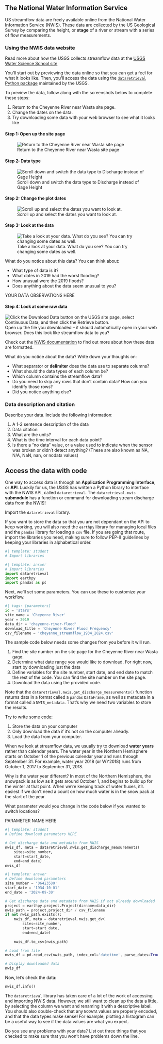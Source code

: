## The National Water Information Service

US streamflow data are freely available online from the National Water Information Service (NWIS). These data are collected by the US Geological Survey by comparing the height, or **stage** of a river or stream with a series of flow measurements.

### Using the NWIS data website

::: {.callout-read}
Read more about how the USGS collects streamflow data at the [USGS Water Science School site](https://www.usgs.gov/index.php/special-topics/water-science-school/science/how-does-usgs-collect-streamflow-data)
:::

You'll start out by previewing the data online so that you can get a feel for what it looks like. Then, you'll access the data using the [`dataretrieval` Python package](https://doi-usgs.github.io/dataretrieval-python/) maintained by the USGS.

::: {.callout-task}
To preview the data, follow along with the screenshots below to complete these steps:

  1. Return to the Cheyenne River near Wasta site page. 
  2. Change the dates on the data.
  3. Try downloading some data with your web browser to see what it looks like
  
:::

#### Step 1: Open up the site page

![Return to the Cheyenne River near Wasta site page](/img/earth-analytics/flood-frequency/nwis-screenshots/11-preview-data.png)

#### Step 2: Data type

![Scroll down and switch the data type to Discharge instead of Gage Height](/img/earth-analytics/flood-frequency/nwis-screenshots/12-data-type.png)

#### Step 2: Change the plot dates

![Scroll up and select the dates you want to look at.](/img/earth-analytics/flood-frequency/nwis-screenshots/13-dates.png)

#### Step 3: Look at the data

![Take a look at your data. What do you see? You can try changing some dates as well.](/img/earth-analytics/flood-frequency/nwis-screenshots/14-finish.png)

::: {.callout-respond}
What do you notice about this data? You can think about:

  * What type of data is it?
  * What dates in 2019 had the worst flooding?
  * How unusual were the 2019 floods?
  * Does anything about the data seem unusual to you?

:::

::: {.content-visible when-format="ipynb"}
:::: {.cell .markdown}
YOUR DATA OBSERVATIONS HERE
::::
:::

#### Step 4: Look at some raw data

![Click the `Download Data` button on the USGS site page, select `Continuous Data`, and then click the `Retrieve` button.](/img/earth-analytics/flood-frequency/nwis-screenshots/15-download.png) Open up the file you downloaded -- it should automatically open in your web browser. Does this look like streamflow data to you?

::: {.callout-read}
Check out the [NWIS documentation](https://waterdata.usgs.gov/nwis/?tab_delimited_format_info) to find out more about how these data are formatted.
:::

::: {.callout-respond}
What do you notice about the data? Write down your thoughts on:

  * What separator or **delimiter** does the data use to separate columns?
  * What should the data types of each column be?
  * Which column contains the streamflow data?
  * Do you need to skip any rows that don't contain data? How can you identify those rows?
  * Did you notice anything else?

:::

### Data description and citation

::: {.callout-respond}
Describe your data. Include the following information:

  1. A 1-2 sentence description of the data
  2. Data citation
  3. What are the units?
  4. What is the time interval for each data point?
  5. Is there a "no data" value, or a value used to indicate when the sensor was broken or didn't detect anything? (These are also known as NA, N/A, NaN, nan, or nodata values)

:::

## Access the data with code

One way to access data is through an **Application Programming Interface**, or **API**. Luckily for us, the USGS has written a Python library to interface with the NWIS API, called `dataretrieval`. The `dataretrieval.nwis` **submodule** has a function or command for downloading stream discharge data from the NWIS!

::: {.callout-task}
Import the `dataretrieval` library.

If you want to store the data so that you are not dependant on the API to keep working, you will also need the `earthpy` library for managing local files and the `pandas` library for loading a `csv` file. If you are going that route, import the libraries you need, making sure to follow PEP-8 guidelines by keeping your libraries in alphabetical order.
:::

```python
#| template: student
# Import libraries

```

::: {.content-visible when-format="html"}
```python
#| template: answer
# Import libraries
import dataretrieval
import earthpy
import pandas as pd
```
:::

Next, we'll set some parameters. You can use these to customize your workflow.

```python
#| tags: [parameters]
id = 'stars'
site_name = 'Cheyenne River'
year = 2019
data_dir = 'cheyenne-river-flood'
download_title = 'Cheyenne River Flood Frequency'
csv_filename = 'cheyenne_streamflow_1934_2024.csv'
```

::: {.callout-task}
The sample code below needs some changes from you before it will run.

  1. Find the site number on the site page for the Cheyenne River near Wasta gage. 
  2. Determine what date range you would like to download. For right now, start by downloading just the data
  3. Define variables for the site number, start date, and end date to match the rest of the code. You can find the site number on the site page.
  4. Download the data using the provided code.

Note that the `dataretrieval.nwis.get_discharge_measurements()` function returns data in a format called a `pandas` `DataFrame`, as well as metadata in a format called a `NWIS_metadata`. That's why we need two variables to store the results.
:::

::: {.callout-extra}
Try to write some code:

  1. Store the data on your computer
  2. Only download the data if it's not on the computer already.
  3. Load the data from your computer.
:::

::: {.callout-tip .column-margin title="Water Years"}
When we look at streamflow data, we usually try to download **water years** rather than calendar years. The water year in the Northern Hemisphere starts on October 1 of the previous calendar year and runs through September 31. For example, water year 2018 (or WY2018) runs from October 1, 2017 to September 31, 2018.

Why is the water year different? In most of the Northern Hemisphere, the snowpack is as low as it gets around October 1, and begins to build up for the winter at that point. When we're keeping track of water fluxes, it's easiest if we don't need a count on how much water is in the snow pack at the start of the year.
:::

::: {.callout-respond}
What parameter would you change in the code below if you wanted to switch locations?
:::

::: {.content-visible when-format="ipynb"}
:::: {.cell .markdown}
PARAMETER NAME HERE
::::
:::

```python
#| template: student
# Define download parameters HERE

# Get discharge data and metadata from NWIS
nwis_df, meta = dataretrieval.nwis.get_discharge_measurements(
    sites=site_number,
    start=start_date,
    end=end_date)
nwis_df
```

::: {.content-visible when-format="html"}
```python
#| template: answer
# Define download parameters
site_number = '06423500'
start_date = '1934-10-01'
end_date = '2024-09-30'

# Get discharge data and metadata from NWIS if not already downloaded
project = earthpy.project.Project(dirname=data_dir)
nwis_path = project.project_dir / csv_filename
if not nwis_path.exists():
    nwis_df, meta = dataretrieval.nwis.get_dv(
        sites=site_number,
        start=start_date,
        end=end_date)
        
    nwis_df.to_csv(nwis_path)

# Load from file
nwis_df = pd.read_csv(nwis_path, index_col='datetime', parse_dates=True)

# Display downloaded data
nwis_df
```
:::

Now, let's check the data:

```python
nwis_df.info()
```

The `dataretrieval` library has taken care of a lot of the work of accessing and importing NWIS data. However, we still want to clean up the data a little, by selecting the column we want and renaming it with a descriptive label. You should also double-check that any `NODATA` values are properly encoded, and that the data types make sense! For example, plotting a histogram can be a useful way to see if the data values are what you expect.

::: {.callout-respond}
Do you see any problems with your data? List out three things that you checked to make sure that you won't have problems down the line.
:::
